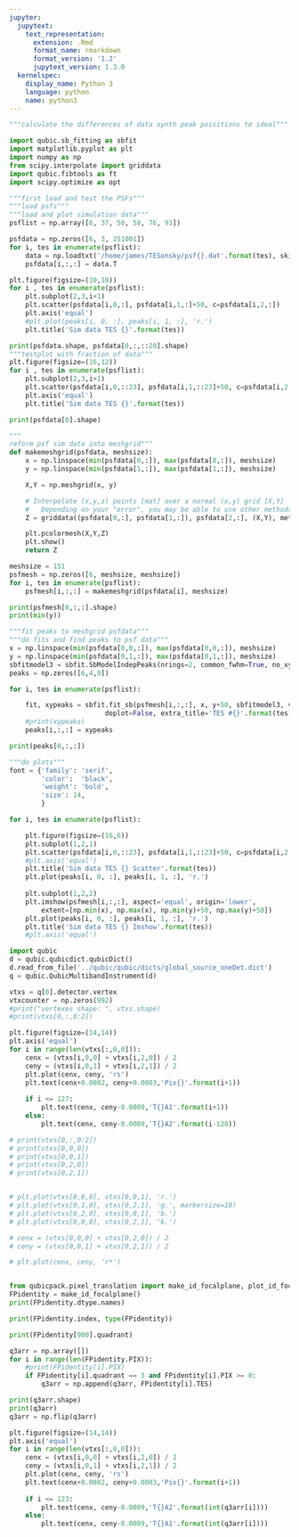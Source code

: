 ```yaml
---
jupyter:
  jupytext:
    text_representation:
      extension: .Rmd
      format_name: rmarkdown
      format_version: '1.2'
      jupytext_version: 1.3.0
  kernelspec:
    display_name: Python 3
    language: python
    name: python3
---
```


```python
"""calculate the differences of data synth peak poisitions to ideal"""
```

```python
import qubic.sb_fitting as sbfit
import matplotlib.pyplot as plt
import numpy as np
from scipy.interpolate import griddata
import qubic.fibtools as ft
import scipy.optimize as opt
```

```python
"""first load and test the PSFs"""
"""load psfs"""
"""load and plot simulation data"""
psflist = np.array([6, 37, 50, 58, 76, 93])

psfdata = np.zeros([6, 3, 251001])
for i, tes in enumerate(psflist):
    data = np.loadtxt('/home/james/TESonsky/psf{}.dat'.format(tes), skiprows=1)
    psfdata[i,:,:] = data.T

plt.figure(figsize=(10,10))
for i , tes in enumerate(psflist):
    plt.subplot(2,3,i+1)
    plt.scatter(psfdata[i,0,:], psfdata[i,1,:]+50, c=psfdata[i,2,:])
    plt.axis('equal')
    #plt.plot(peaks[i, 0, :], peaks[i, 1, :], 'r.')
    plt.title('Sim data TES {}'.format(tes))
```

```python
print(psfdata.shape, psfdata[0,:,::20].shape)
"""testplot with fraction of data"""
plt.figure(figsize=(16,12))
for i , tes in enumerate(psflist):
    plt.subplot(2,3,i+1)
    plt.scatter(psfdata[i,0,::23], psfdata[i,1,::23]+50, c=psfdata[i,2,::23], marker='d')
    plt.axis('equal')
    plt.title('Sim data TES {}'.format(tes))
```

```python
print(psfdata[0].shape)
```

```python
"""
reform psf sim data into meshgrid"""
def makemeshgrid(psfdata, meshsize):
    x = np.linspace(min(psfdata[0,:]), max(psfdata[0,:]), meshsize)
    y = np.linspace(min(psfdata[1,:]), max(psfdata[1,:]), meshsize)

    X,Y = np.meshgrid(x, y)

    # Interpolate (x,y,z) points [mat] over a normal (x,y) grid [X,Y]
    #   Depending on your "error", you may be able to use other methods
    Z = griddata((psfdata[0,:], psfdata[1,:]), psfdata[2,:], (X,Y), method='nearest')

    plt.pcolormesh(X,Y,Z)
    plt.show()
    return Z

meshsize = 151
psfmesh = np.zeros([6, meshsize, meshsize])
for i, tes in enumerate(psflist):
    psfmesh[i,:,:] = makemeshgrid(psfdata[i], meshsize)

```

```python
print(psfmesh[0,:,:].shape)
print(min(y))
```

```python
"""fit peaks to meshgrid psfdata"""
"""do fits and find peaks to psf data"""
x = np.linspace(min(psfdata[0,0,:]), max(psfdata[0,0,:]), meshsize)
y = np.linspace(min(psfdata[0,1,:]), max(psfdata[0,1,:]), meshsize)
sbfitmodel3 = sbfit.SbModelIndepPeaks(nrings=2, common_fwhm=True, no_xy_shift=False, distortion=False)
peaks = np.zeros([6,4,9])

for i, tes in enumerate(psflist):

    fit, xypeaks = sbfit.fit_sb(psfmesh[i,:,:], x, y+50, sbfitmodel3, verbose=True, resample=False, 
                        doplot=False, extra_title='TES #{}'.format(tes))
    #print(xypeaks)
    peaks[i,:,:] = xypeaks
```

```python
print(peaks[0,:,:])
```

```python
"""do plots"""
font = {'family': 'serif',
        'color':  'black',
        'weight': 'bold',
        'size': 14,
        }

for i, tes in enumerate(psflist):

    plt.figure(figsize=(16,6))
    plt.subplot(1,2,1)
    plt.scatter(psfdata[i,0,::23], psfdata[i,1,::23]+50, c=psfdata[i,2,::23], marker='d')
    #plt.axis('equal')
    plt.title('Sim data TES {} Scatter'.format(tes))
    plt.plot(peaks[i, 0, :], peaks[i, 1, :], 'r.')
    
    plt.subplot(1,2,2)
    plt.imshow(psfmesh[i,:,:], aspect='equal', origin='lower',
        extent=[np.min(x), np.max(x), np.min(y)+50, np.max(y)+50])
    plt.plot(peaks[i, 0, :], peaks[i, 1, :], 'r.')
    plt.title('Sim data TES {} Imshow'.format(tes))
    #plt.axis('equal')
```

```python
import qubic
d = qubic.qubicdict.qubicDict()
d.read_from_file('../qubic/qubic/dicts/global_source_oneDet.dict')
q = qubic.QubicMultibandInstrument(d)

vtxs = q[0].detector.vertex
vtxcounter = np.zeros(992)
#print("vertexes shape: ", vtxs.shape)
#print(vtxs[0,:,0:2])

plt.figure(figsize=(14,14))
plt.axis('equal')
for i in range(len(vtxs[:,0,0])):
    cenx = (vtxs[i,0,0] + vtxs[i,2,0]) / 2
    ceny = (vtxs[i,0,1] + vtxs[i,2,1]) / 2
    plt.plot(cenx, ceny, 'rs')
    plt.text(cenx+0.0002, ceny+0.0003,'Pix{}'.format(i+1))
    
    if i <= 127:
        plt.text(cenx, ceny-0.0009,'T{}A1'.format(i+1))
    else:
        plt.text(cenx, ceny-0.0009,'T{}A2'.format(i-128))
```

```python
# print(vtxs[0,:,0:2])
# print(vtxs[0,0,0])
# print(vtxs[0,0,1])
# print(vtxs[0,2,0])
# print(vtxs[0,2,1])


# plt.plot(vtxs[0,0,0], vtxs[0,0,1], 'r.')
# plt.plot(vtxs[0,1,0], vtxs[0,2,1], 'g.', markersize=10)
# plt.plot(vtxs[0,2,0], vtxs[0,0,1], 'b.')
# plt.plot(vtxs[0,0,0], vtxs[0,2,1], 'k.')

# cenx = (vtxs[0,0,0] + vtxs[0,2,0]) / 2
# ceny = (vtxs[0,0,1] + vtxs[0,2,1]) / 2

# plt.plot(cenx, ceny, 'r*')



```

```python
from qubicpack.pixel_translation import make_id_focalplane, plot_id_focalplane
FPidentity = make_id_focalplane()
print(FPidentity.dtype.names)
```

```python
print(FPidentity.index, type(FPidentity))
```

```python
print(FPidentity[900].quadrant)
```

```python
q3arr = np.array([])
for i in range(len(FPidentity.PIX)):
    #print(FPidentity[i].PIX)
    if FPidentity[i].quadrant == 3 and FPidentity[i].PIX >= 0:
        q3arr = np.append(q3arr, FPidentity[i].TES)
```

```python
print(q3arr.shape)
print(q3arr)
q3arr = np.flip(q3arr)
```

```python
plt.figure(figsize=(14,14))
plt.axis('equal')
for i in range(len(vtxs[:,0,0])):
    cenx = (vtxs[i,0,0] + vtxs[i,2,0]) / 2
    ceny = (vtxs[i,0,1] + vtxs[i,2,1]) / 2
    plt.plot(cenx, ceny, 'rs')
    plt.text(cenx+0.0002, ceny+0.0003,'Pix{}'.format(i+1))
    
    if i <= 123:
        plt.text(cenx, ceny-0.0009,'T{}A2'.format(int(q3arr[i])))
    else:
        plt.text(cenx, ceny-0.0009,'T{}A1'.format(int(q3arr[i])))
```

```python

```
